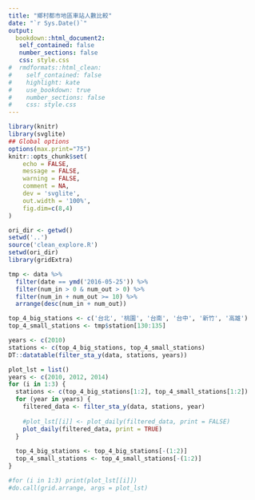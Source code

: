 ```yaml
---
title: "鄉村都市地區車站人數比較"
date: "`r Sys.Date()`"
output: 
  bookdown::html_document2:
   self_contained: false
   number_sections: false
   css: style.css
#  rmdformats::html_clean:
#    self_contained: false
#    highlight: kate
#    use_bookdown: true
#    number_sections: false
#    css: style.css
---
```



```r
library(knitr)
library(svglite)
## Global options
options(max.print="75")
knitr::opts_chunk$set(
	echo = FALSE,
	message = FALSE,
	warning = FALSE,
	comment = NA,
	dev = 'svglite',
	out.width = '100%',
	fig.dim=c(8,4)
)
```


```r
ori_dir <- getwd()
setwd('..')
source('clean_explore.R')
setwd(ori_dir)
library(gridExtra)
```


```r
tmp <- data %>% 
  filter(date == ymd('2016-05-25')) %>% 
  filter(num_in > 0 & num_out > 0) %>%
  filter(num_in + num_out >= 10) %>%
  arrange(desc(num_in + num_out))

top_4_big_stations <- c('台北', '桃園', '台南', '台中', '新竹', '高雄')
top_4_small_stations <- tmp$station[130:135]
```

```r
years <- c(2010)
stations <- c(top_4_big_stations, top_4_small_stations)
DT::datatable(filter_sta_y(data, stations, years))
```


```r
plot_lst = list()
years <- c(2010, 2012, 2014)
for (i in 1:3) {
  stations <- c(top_4_big_stations[1:2], top_4_small_stations[1:2])
  for (year in years) {
    filtered_data <- filter_sta_y(data, stations, year)
    
    #plot_lst[[i]] <- plot_daily(filtered_data, print = FALSE)
    plot_daily(filtered_data, print = TRUE)
  }
  
  top_4_big_stations <- top_4_big_stations[-(1:2)]
  top_4_small_stations <- top_4_small_stations[-(1:2)]
}
```


```r
#for (i in 1:3) print(plot_lst[[i]])
#do.call(grid.arrange, args = plot_lst)
```

